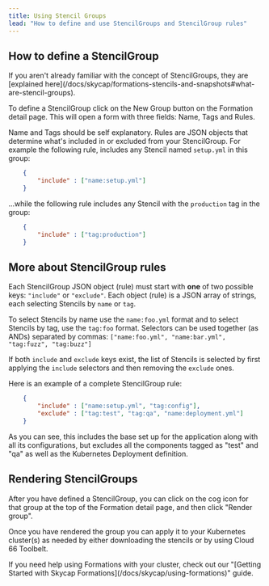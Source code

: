 ```yaml
---
title: Using Stencil Groups
lead: "How to define and use StencilGroups and StencilGroup rules"
---
```


## How to define a StencilGroup

<Callout type="info" title="What are StencilGroups?">
 If you aren't already familiar with the concept of StencilGroups, they are [explained here](/docs/skycap/formations-stencils-and-snapshots#what-are-stencil-groups). 
</Callout>

To define a StencilGroup click on the New Group button on the Formation detail page. This will open a form with three fields: Name, Tags and Rules. 

Name and Tags should be self explanatory. Rules are JSON objects that determine what's included in or excluded from your StencilGroup. For example the following rule, includes any Stencil named `setup.yml` in this group:

```json
	{
		"include" : ["name:setup.yml"]
	}
```

...while the following rule includes any Stencil with the `production` tag in the group:

```json
	{
		"include" : ["tag:production"]
	}
```

## More about StencilGroup rules

Each StencilGroup JSON object (rule) must start with **one** of two possible keys: `"include"` or `"exclude"`. Each object (rule) is a JSON array of strings, each selecting Stencils by `name` or `tag`.

To select Stencils by name use the `name:foo.yml` format and to select Stencils by tag, use the `tag:foo` format. Selectors can be used together (as ANDs) separated by commas: `["name:foo.yml", "name:bar.yml", "tag:fuzz", "tag:buzz"]`

If both `include` and `exclude` keys exist, the list of Stencils is selected by first applying the `include` selectors and then removing the `exclude` ones.

Here is an example of a complete StencilGroup rule:

```json
	{
		"include" : ["name:setup.yml", "tag:config"],
		"exclude" : ["tag:test", "tag:qa", "name:deployment.yml"]
	}
```

As you can see, this includes the base set up for the application along with all its configurations, but excludes all the components tagged as "test" and "qa" as well as the Kubernetes Deployment definition.

## Rendering StencilGroups

After you have defined a StencilGroup, you can click on the cog icon for that group at the top of the Formation detail page, and then click "Render group".

Once you have rendered the group you can apply it to your Kubernetes cluster(s) as needed by either downloading the stencils or by using Cloud 66 Toolbelt.

<Callout type="info" title="Learn how to use Formations">
 If you need help using Formations with your cluster, check out our "[Getting Started with Skycap Formations](/docs/skycap/using-formations)" guide. 
</Callout>
